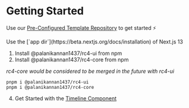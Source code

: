 # Getting Started


Use our [Pre-Configured Template Repository](https://github.com/Palanikannan1437/RC4-Starter-Pack) to get started ⚡️

<Callout type="info" emoji="ℹ️">
  Use the [`app dir`](https://beta.nextjs.org/docs/installation) of Next.js 13
</Callout>

1. Install @palanikannan1437/rc4-ui from npm
2. Install @palanikannan1437/rc4-core from npm

_*rc4-core would be considered to be merged in the future with rc4-ui*_

```
pnpm i @palanikannan1437/rc4-ui
pnpm i @palanikannan1437/rc4-core
```

4. Get Started with the [Timeline Component](./components/Timeline)
